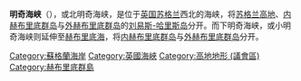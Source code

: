 {{Unreferenced|time=2020-10-28T09:29:04+00:00}}
'''明奇海峡'''（{{lang-en|The Minch}}），或北明奇海峡，是位于[[英国|英国]][[苏格兰|苏格兰]]西北的海峡，将[[苏格兰高地|苏格兰高地]]、[[内赫布里底群岛|内赫布里底群岛]]与[[外赫布里底群岛|外赫布里底群岛]]的[[刘易斯-哈里斯岛|刘易斯-哈里斯岛]]分开。而下明奇海峡，或小明奇海峡则延伸至[[赫布里底海|赫布里底海]]，将[[内赫布里底群岛|内赫布里底群岛]]与[[外赫布里底群岛|外赫布里底群岛]]分开。

[[Category:蘇格蘭海岸|Category:蘇格蘭海岸]]
[[Category:英國海峽|Category:英國海峽]]
[[Category:高地地形_(議會區)|Category:高地地形 (議會區)]]
[[Category:赫布里底群島|Category:赫布里底群島]]
